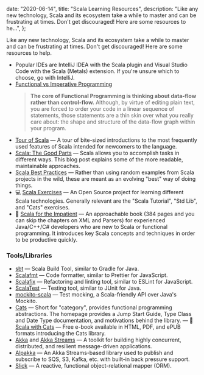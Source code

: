 
  date: "2020-06-14",
  title: "Scala Learning Resources",
  description:
    "Like any new technology, Scala and its ecosystem take a while to master and can be frustrating at times. Don't get discouraged! Here are some resources to he...",
};


<LearningScalaSeries />

Like any new technology, Scala and its ecosystem take a while to master and can be frustrating at times. Don't get discouraged! Here are some resources to help.

- Popular IDEs are IntelliJ IDEA with the Scala plugin and Visual Studio Code with the Scala (Metals) extension. If you're unsure which to choose, go with IntelliJ.
- [Functional vs Imperative Programming](https://www.lihaoyi.com/post/WhatsFunctionalProgrammingAllAbout.html)
  > **The core of Functional Programming is thinking about data-flow rather than control-flow.** Although, by virtue of editing plain text, you are forced to order your code in a linear sequence of statements, those statements are a thin skin over what you really care about: the shape and structure of the data-flow graph within your program.
- [Tour of Scala](https://docs.scala-lang.org/tour/tour-of-scala.html) — A tour of bite-sized introductions to the most frequently used features of Scala intended for newcomers to the language.
- [Scala: The Good Parts](./scala-the-good-parts) — Scala allows you to accomplish tasks in different ways. This blog post explains some of the more readable, maintainable approaches.
- [Scala Best Practices](./scala-best-practices) — Rather than using random examples from Scala projects in the wild, these are meant as an evolving "best" way of doing things.
- 💻 [Scala Exercises](https://www.scala-exercises.org/) — An Open Source project for learning different Scala technologies. Generally relevant are the "Scala Tutorial", "Std Lib", and "Cats" exercises.
- 📖 [Scala for the Impatient](https://horstmann.com/scala/) — An approachable book (384 pages and you can skip the chapters on XML and Parsers) for experienced Java/C++/C# developers who are new to Scala or functional programming. It introduces key Scala concepts and techniques in order to be productive quickly.

### Tools/Libraries

- [sbt](https://www.scala-sbt.org/index.html) — Scala Build Tool, similar to Gradle for Java.
- [Scalafmt](https://scalameta.org/scalafmt/) — Code formatter, similar to Prettier for JavaScript.
- [Scalafix](https://scalacenter.github.io/scalafix/) — Refactoring and linting tool, similar to ESLint for JavaScript.
- [ScalaTest](https://www.scalatest.org/) — Testing tool, similar to JUnit for Java.
- [mockito-scala](https://github.com/mockito/mockito-scala) — Test mocking, a Scala-friendly API over Java's Mockito.
- [Cats](https://typelevel.org/cats/jump_start_guide.html) — Short for "category", provides functional programming abstractions. The homepage provides a Jump Start Guide, Type Class and Date Type documentation, and motivations behind the library.
  — 📖 [Scala with Cats](https://www.scalawithcats.com/dist/scala-with-cats.html) — Free e-book available in HTML, PDF, and ePUB formats introducing the Cats library.
- [Akka](https://akka.io/) and [Akka Streams](https://doc.akka.io/docs/akka/current/stream/index.html) — A toolkit for building highly concurrent, distributed, and resilient message-driven applications.
- [Alpakka](https://doc.akka.io/docs/alpakka/current/) — An Akka Streams-based library used to publish and subscribe to SQS, S3, Kafka, etc. with built-in back pressure support.
- [Slick](https://scala-slick.org/) — A reactive, functional object-relational mapper (ORM).

